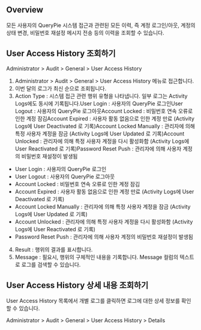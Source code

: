 ## Overview
모든 사용자의 QueryPie 시스템 접근과 관련된 모든 이력, 즉 계정 로그인/아웃, 계정의 상태 변경, 비밀번호 재설정 메시지 전송 등의 이력을 조회할 수 있습니다.

## User Access History 조회하기
Administrator > Audit > General > User Access History

1. Administrator > Audit > General > User Access History 메뉴로 접근합니다.
2. 이번 달의 로그가 최신 순으로 조회됩니다.
3. Action Type : 시스템 접근 관련 행위 유형을 나타냅니다. 일부 로그는 Activity Logs에도 동시에 기록됩니다.User Login : 사용자의 QueryPie 로그인User Logout : 사용자의 QueryPie 로그아웃Account Locked : 비밀번호 연속 오류로 인한 계정 잠김Account Expired : 사용자 활동 없음으로 인한 계정 만료 (Activity Logs에 User Deactivated 로 기록)Account Locked Manually : 관리자에 의해 특정 사용자 계정을 잠금 (Activity Logs에 User Updated 로 기록)Account Unlocked : 관리자에 의해 특정 사용자 계정을 다시 활성화함 (Activity Logs에 User Reactivated 로 기록)Password Reset Push : 관리자에 의해 사용자 계정의 비밀번호 재설정이 발생됨
  * User Login : 사용자의 QueryPie 로그인
  * User Logout : 사용자의 QueryPie 로그아웃
  * Account Locked : 비밀번호 연속 오류로 인한 계정 잠김
  * Account Expired : 사용자 활동 없음으로 인한 계정 만료 (Activity Logs에 User Deactivated 로 기록)
  * Account Locked Manually : 관리자에 의해 특정 사용자 계정을 잠금 (Activity Logs에 User Updated 로 기록)
  * Account Unlocked : 관리자에 의해 특정 사용자 계정을 다시 활성화함 (Activity Logs에 User Reactivated 로 기록)
  * Password Reset Push : 관리자에 의해 사용자 계정의 비밀번호 재설정이 발생됨
4. Result : 행위의 결과를 표시합니다.
5. Message : 필요시, 행위의 구체적인 내용을 기록합니다. Message 컬럼의 텍스트로 로그를 검색할 수 있습니다.

## User Access History 상세 내용 조회하기
User Access History 목록에서 개별 로그를 클릭하면 로그에 대한 상세 정보를 확인할 수 있습니다.

Administrator > Audit > General > User Access History > Details
